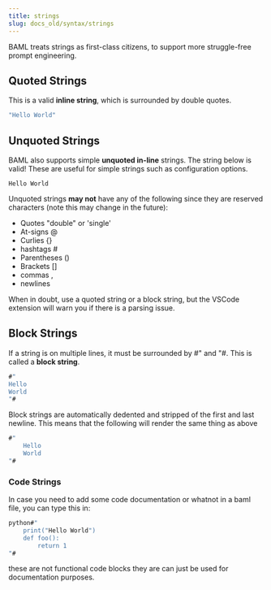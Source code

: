 ```yaml
---
title: strings
slug: docs_old/syntax/strings
---
```



BAML treats strings as first-class citizens, to support more struggle-free prompt engineering.

## Quoted Strings

This is a valid **inline string**, which is surrounded by double quotes.

```llvm
"Hello World"
```

## Unquoted Strings

BAML also supports simple **unquoted in-line** strings. The string below is valid! These are useful for simple strings such as configuration options.

```
Hello World
```

Unquoted strings **may not** have any of the following since they are reserved characters (note this may change in the future):

- Quotes "double" or 'single'
- At-signs @
- Curlies {}
- hashtags #
- Parentheses ()
- Brackets []
- commas ,
- newlines

When in doubt, use a quoted string or a block string, but the VSCode extension will warn you if there is a parsing issue.

## Block Strings

If a string is on multiple lines, it must be surrounded by #" and "#. This is called a **block string**.

```llvm
#"
Hello
World
"#
```

Block strings are automatically dedented and stripped of the first and last newline. This means that the following will render the same thing as above

```llvm
#"
    Hello
    World
"#
```

### Code Strings

In case you need to add some code documentation or whatnot in a baml file, you can type this in:
```llvm
python#"
    print("Hello World")
    def foo():
        return 1
"#
```
these are not functional code blocks they are can just be used for documentation purposes.
